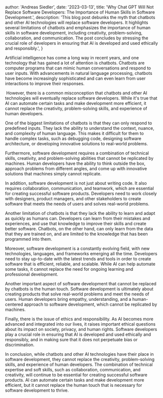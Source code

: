 
  author: 'Andreas Siedler',
  date: '2023-03-13',
  title:
    'Why Chat GPT Will Not Replace Software Developers: The Importance of Human Skills in Software Development.',
  description:
    'This blog post debunks the myth that chatbots and other AI technologies will replace software developers. It highlights several limitations of chatbots and emphasizes the importance of human skills in software development, including creativity, problem-solving, collaboration, and communication. The post concludes by stressing the crucial role of developers in ensuring that AI is developed and used ethically and responsibly.',
}


Artificial intelligence has come a long way in recent years, and one technology that has gained a lot of attention is chatbots. Chatbots are computer programs that can mimic human conversations and respond to user inputs. With advancements in natural language processing, chatbots have become increasingly sophisticated and can even learn from user interactions to improve their responses.

<Image src={chatGPT} alt="" />
However, there is a common misconception that chatbots and other AI technologies
will eventually replace software developers. While it's true that AI can automate
certain tasks and make development more efficient, it cannot replace the creativity,
problem-solving skills, and experience of human developers.

One of the biggest limitations of chatbots is that they can only respond to predefined inputs. They lack the ability to understand the context, nuance, and complexity of human language. This makes it difficult for them to handle complex tasks, such as debugging code, designing software architecture, or developing innovative solutions to real-world problems.

Furthermore, software development requires a combination of technical skills, creativity, and problem-solving abilities that cannot be replicated by machines. Human developers have the ability to think outside the box, approach problems from different angles, and come up with innovative solutions that machines simply cannot replicate.

In addition, software development is not just about writing code. It also requires collaboration, communication, and teamwork, which are essential for creating successful software products. Developers need to work closely with designers, product managers, and other stakeholders to create software that meets the needs of users and solves real-world problems.

Another limitation of chatbots is that they lack the ability to learn and adapt as quickly as humans can. Developers can learn from their mistakes and experiences, and use that knowledge to improve their skills and create better software. Chatbots, on the other hand, can only learn from the data that they are trained on, and are limited to the knowledge that has been programmed into them.

Moreover, software development is a constantly evolving field, with new technologies, languages, and frameworks emerging all the time. Developers need to stay up-to-date with the latest trends and tools in order to create software that is efficient, reliable, and scalable. While AI can help automate some tasks, it cannot replace the need for ongoing learning and professional development.

Another important aspect of software development that cannot be replaced by chatbots is the human touch. Software development is ultimately about creating products that solve real-world problems and meet the needs of users. Human developers bring empathy, understanding, and a human-centered approach to software development, which cannot be replicated by machines.

Finally, there is the issue of ethics and responsibility. As AI becomes more advanced and integrated into our lives, it raises important ethical questions about its impact on society, privacy, and human rights. Software developers play a crucial role in ensuring that AI is developed and used ethically and responsibly, and in making sure that it does not perpetuate bias or discrimination.

In conclusion, while chatbots and other AI technologies have their place in software development, they cannot replace the creativity, problem-solving skills, and experience of human developers. The combination of technical expertise and soft skills, such as collaboration, communication, and creativity, will continue to be essential for creating successful software products. AI can automate certain tasks and make development more efficient, but it cannot replace the human touch that is necessary for software development to thrive.
